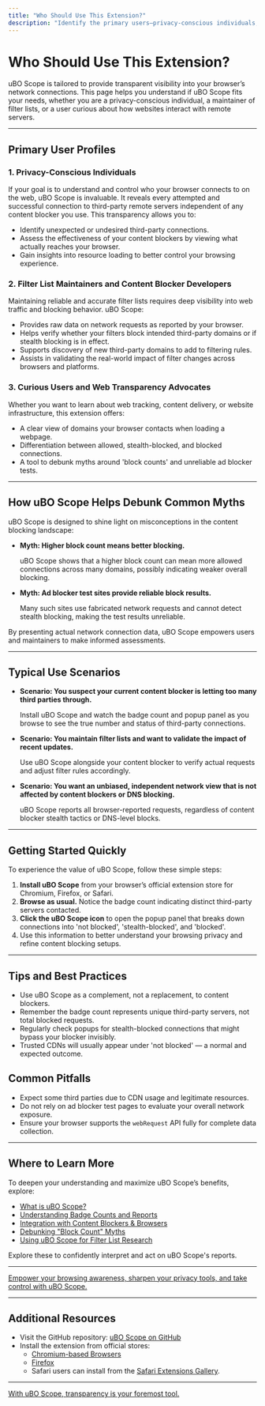 ```yaml
---
title: "Who Should Use This Extension?"
description: "Identify the primary users—privacy-conscious individuals, filter list maintainers, and those curious about web transparency. Determine how uBO Scope helps debunk myths around content blockers and test websites."
---
```


# Who Should Use This Extension?

uBO Scope is tailored to provide transparent visibility into your browser’s network connections. This page helps you understand if uBO Scope fits your needs, whether you are a privacy-conscious individual, a maintainer of filter lists, or a user curious about how websites interact with remote servers.

---

## Primary User Profiles

### 1. Privacy-Conscious Individuals

If your goal is to understand and control who your browser connects to on the web, uBO Scope is invaluable. It reveals every attempted and successful connection to third-party remote servers independent of any content blocker you use. This transparency allows you to:

- Identify unexpected or undesired third-party connections.
- Assess the effectiveness of your content blockers by viewing what actually reaches your browser.
- Gain insights into resource loading to better control your browsing experience.

### 2. Filter List Maintainers and Content Blocker Developers

Maintaining reliable and accurate filter lists requires deep visibility into web traffic and blocking behavior. uBO Scope:

- Provides raw data on network requests as reported by your browser.
- Helps verify whether your filters block intended third-party domains or if stealth blocking is in effect.
- Supports discovery of new third-party domains to add to filtering rules.
- Assists in validating the real-world impact of filter changes across browsers and platforms.

### 3. Curious Users and Web Transparency Advocates

Whether you want to learn about web tracking, content delivery, or website infrastructure, this extension offers:

- A clear view of domains your browser contacts when loading a webpage.
- Differentiation between allowed, stealth-blocked, and blocked connections.
- A tool to debunk myths around 'block counts' and unreliable ad blocker tests.

---

## How uBO Scope Helps Debunk Common Myths

uBO Scope is designed to shine light on misconceptions in the content blocking landscape:

- **Myth: Higher block count means better blocking.**

  uBO Scope shows that a higher block count can mean more allowed connections across many domains, possibly indicating weaker overall blocking.

- **Myth: Ad blocker test sites provide reliable block results.**

  Many such sites use fabricated network requests and cannot detect stealth blocking, making the test results unreliable.

By presenting actual network connection data, uBO Scope empowers users and maintainers to make informed assessments.

---

## Typical Use Scenarios

- **Scenario: You suspect your current content blocker is letting too many third parties through.**

  Install uBO Scope and watch the badge count and popup panel as you browse to see the true number and status of third-party connections.

- **Scenario: You maintain filter lists and want to validate the impact of recent updates.**

  Use uBO Scope alongside your content blocker to verify actual requests and adjust filter rules accordingly.

- **Scenario: You want an unbiased, independent network view that is not affected by content blockers or DNS blocking.**

  uBO Scope reports all browser-reported requests, regardless of content blocker stealth tactics or DNS-level blocks.

---

## Getting Started Quickly

To experience the value of uBO Scope, follow these simple steps:

1. **Install uBO Scope** from your browser’s official extension store for Chromium, Firefox, or Safari.
2. **Browse as usual.** Notice the badge count indicating distinct third-party servers contacted.
3. **Click the uBO Scope icon** to open the popup panel that breaks down connections into 'not blocked', 'stealth-blocked', and 'blocked'.
4. Use this information to better understand your browsing privacy and refine content blocking setups.

---

## Tips and Best Practices

- Use uBO Scope as a complement, not a replacement, to content blockers.
- Remember the badge count represents unique third-party servers, not total blocked requests.
- Regularly check popups for stealth-blocked connections that might bypass your blocker invisibly.
- Trusted CDNs will usually appear under 'not blocked' — a normal and expected outcome.

## Common Pitfalls

- Expect some third parties due to CDN usage and legitimate resources.
- Do not rely on ad blocker test pages to evaluate your overall network exposure.
- Ensure your browser supports the `webRequest` API fully for complete data collection.

---

## Where to Learn More

To deepen your understanding and maximize uBO Scope’s benefits, explore:

- [What is uBO Scope?](/getting-started/introduction-overview/what-is-ubo-scope)
- [Understanding Badge Counts and Reports](/getting-started/introduction-overview/understanding-badge-and-reports)
- [Integration with Content Blockers & Browsers](/overview/integration-context/ecosystem-integration)
- [Debunking "Block Count" Myths](/guides/advanced-usage-patterns/debunking-block-count-myths)
- [Using uBO Scope for Filter List Research](/guides/advanced-usage-patterns/filter-list-research)

Explore these to confidently interpret and act on uBO Scope's reports.

---

<u>Empower your browsing awareness, sharpen your privacy tools, and take control with uBO Scope.</u>

---

## Additional Resources

- Visit the GitHub repository: [uBO Scope on GitHub](https://github.com/gorhill/uBO-Scope)
- Install the extension from official stores:
  - [Chromium-based Browsers](https://chromewebstore.google.com/detail/ubo-scope/bbdpgcaljkaaigfcomhidmneffjjjfgp)
  - [Firefox](https://addons.mozilla.org/firefox/addon/ubo-scope/)
  - Safari users can install from the [Safari Extensions Gallery](https://apps.apple.com/app/ubo-scope/id).

---

<u>With uBO Scope, transparency is your foremost tool.</u>